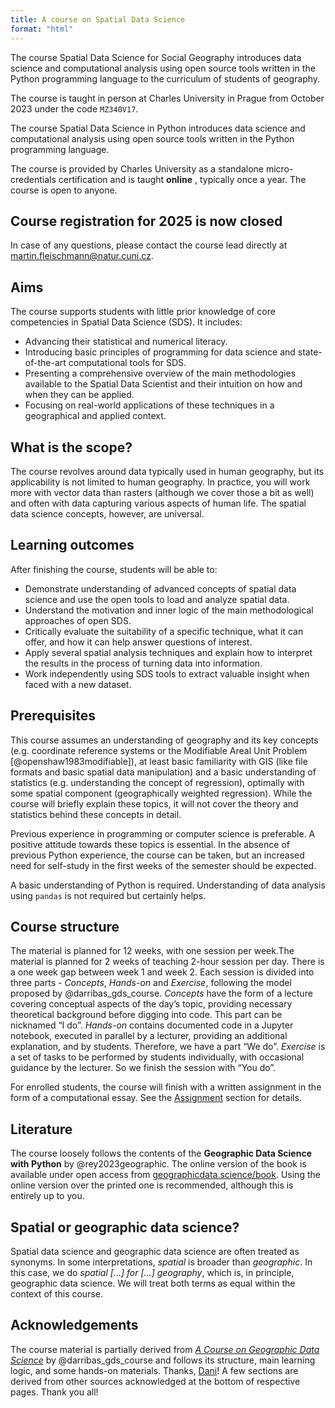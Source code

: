 ```yaml
---
title: A course on Spatial Data Science
format: "html"
---
```


::: {.content-visible when-profile='sds4sg'}
The course Spatial Data Science for Social Geography introduces data science and computational analysis
using open source tools written in the Python programming language to the curriculum of
students of geography.

The course is taught in person at Charles University in Prague from October 2023 under the code `MZ340V17`.
:::

::: {.content-visible when-profile='micro'}
The course Spatial Data Science in Python introduces data science and computational analysis
using open source tools written in the Python programming language.

The course is provided by Charles University as a standalone micro-credentials certification and is taught __online__ , typically once a year. The
course is open to anyone.

<!-- ::: {.callout-important}
# Course registration for 2025 is now open

The first block of classes is scheduled for **September 8 - 12**, and the second block for **September 22 - 26**, each day from 16:00 to 18:00 CEST (Prague time zone). The fee for 2025 is 7,500 CZK (approximately €300). Registration is open until August 31.

Please enroll via the [university portal](https://is.cuni.cz/studium/eng/prijimacky/index.php?do=detail_kurz_mc&cid=11189).

In case of any questions, please contact the course lead directly at [martin.fleischmann@natur.cuni.cz](mailto:martin.fleischmann@natur.cuni.cz).
::: -->
::: {.callout-important}
# Course registration for 2025 is now closed

In case of any questions, please contact the course lead directly at [martin.fleischmann@natur.cuni.cz](mailto:martin.fleischmann@natur.cuni.cz).
:::
:::

## Aims

The course supports students with little prior knowledge of core competencies in Spatial Data Science (SDS). It includes:

- Advancing their statistical and numerical literacy.
- Introducing basic principles of programming for data science and state-of-the-art computational tools for SDS.
- Presenting a comprehensive overview of the main methodologies available to the Spatial Data Scientist and their intuition on how and when they can be applied.
- Focusing on real-world applications of these techniques in a geographical and applied context.

::: {.callout-note appearance="simple"}
## What is the scope?

The course revolves around data typically used in human geography, but its applicability
is not limited to human geography. In practice, you will work more with vector
data than rasters (although we cover those a bit as well) and often with data capturing
various aspects of human life. The spatial data science concepts, however, are universal.

:::

## Learning outcomes

After finishing the course, students will be able to:

- Demonstrate understanding of advanced concepts of spatial data science and use the open tools to load and analyze spatial data.
- Understand the motivation and inner logic of the main methodological approaches of open SDS.
- Critically evaluate the suitability of a specific technique, what it can offer, and how it can help answer questions of interest.
- Apply several spatial analysis techniques and explain how to interpret the results in the process of turning data into information.
- Work independently using SDS tools to extract valuable insight when faced with a new dataset.

## Prerequisites

This course assumes an understanding of geography and its key concepts (e.g. coordinate
reference systems or the Modifiable Areal Unit Problem [@openshaw1983modifiable]), at
least basic familiarity with GIS (like file formats and basic spatial data manipulation)
and a basic understanding of statistics (e.g. understanding the concept of regression),
optimally with some spatial component (geographically weighted regression).
While the course will briefly explain these topics, it will not cover the theory and
statistics behind these concepts in detail.

::: {.content-visible when-profile='sds4sg'}
Previous experience in programming or computer science is preferable. A positive attitude towards these topics is essential. In the absence of previous Python experience, the course can be taken, but an increased need for self-study in the first weeks of the semester should be expected.
:::

::: {.content-visible when-profile='micro'}
A basic understanding of Python is required. Understanding of data analysis using `pandas` is not required but certainly helps.
:::

## Course structure


[The material is planned for 12 weeks, with one session per week.]{.content-visible when-profile='sds4sg'}[The material is planned for 2 weeks of teaching 2-hour session per day. There is a one week gap between week 1 and week 2.]{.content-visible when-profile='micro'} Each session
is divided into three parts - _Concepts_, _Hands-on_ and _Exercise_, following the model
proposed by @darribas_gds_course. _Concepts_ have the form of a lecture covering conceptual
aspects of the day's topic, providing necessary theoretical background before digging into code. This part can be nicknamed ["I do"]{.accent}.
_Hands-on_ contains documented code in a Jupyter notebook, executed in
parallel by a lecturer, providing an additional explanation, and by students. Therefore, we have a part ["We do"]{.accent}.
_Exercise_ is a set of tasks to be performed by students individually, with
occasional guidance by the lecturer. So we finish the session with ["You do"]{.accent}.

For enrolled students, the course will finish with a written
assignment in the form of a computational essay. See the
[Assignment](course_information/assignment.qmd) section for details.

## Literature

The course loosely follows the contents of the **Geographic Data Science with Python**
by @rey2023geographic. The online version of the book is available under open access
from [geographicdata.science/book](https://geographicdata.science/book). Using the online
version over the printed one is recommended, although this is entirely up to you.

::: {.callout-note appearance="simple"}

## Spatial or geographic data science?

Spatial data science and geographic data science are often treated as synonyms. In some
interpretations, _spatial_ is broader than _geographic_. In this case, we do _spatial [...]
for [...] geography_, which is, in principle, geographic data science. We will treat
both terms as equal within the context of this course.

:::

## Acknowledgements {.appendix}

The course material is partially derived from
[_A Course on Geographic Data Science_](https://darribas.org/gds_course/) by
@darribas_gds_course and follows its structure, main learning logic, and some
hands-on materials. Thanks, [Dani](https://darribas.org)! A few sections are derived
from other sources acknowledged at the bottom of respective pages. Thank you all!

